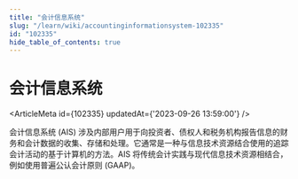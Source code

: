 ```yaml
---
title: "会计信息系统"
slug: "/learn/wiki/accountinginformationsystem-102335"
id: "102335"
hide_table_of_contents: true
---
```



# 会计信息系统

<ArticleMeta id={102335} updatedAt={'2023-09-26 13:59:00'} />
<div className='border-solid border-b border-t-0 my-4 border-[var(--ifm-color-gray-300)]' />

会计信息系统 (AIS) 涉及内部用户用于向投资者、债权人和税务机构报告信息的财务和会计数据的收集、存储和处理。它通常是一种与信息技术资源结合使用的追踪会计活动的基于计算机的方法。AIS 将传统会计实践与现代信息技术资源相结合，例如使用普遍公认会计原则 (GAAP)。
